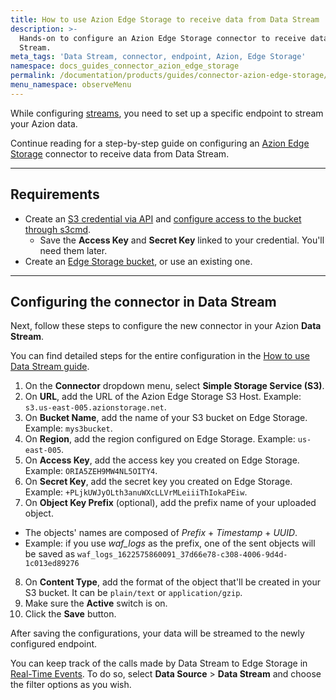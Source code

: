 ```yaml
---
title: How to use Azion Edge Storage to receive data from Data Stream
description: >-
  Hands-on to configure an Azion Edge Storage connector to receive data from Data
  Stream.
meta_tags: 'Data Stream, connector, endpoint, Azion, Edge Storage'
namespace: docs_guides_connector_azion_edge_storage
permalink: /documentation/products/guides/connector-azion-edge-storage/
menu_namespace: observeMenu
---
```


While configuring [streams](/en/documentation/products/guides/use-data-stream/), you need to set up a specific endpoint to stream your Azion data.

Continue reading for a step-by-step guide on configuring an [Azion Edge Storage](/en/documentation/products/store/edge-storage/) connector to receive data from Data Stream.

---

## Requirements

- Create an [S3 credential via API](/en/documentation/products/store/storage/s3-protocol-for-edge-storage/#create-a-credential-via-api) and [configure access to the bucket through s3cmd](/en/documentation/products/store/storage/s3-protocol-for-edge-storage/#configure-access-to-the-bucket-through-s3cmd).
  - Save the **Access Key** and **Secret Key** linked to your credential. You'll need them later.
- Create an [Edge Storage bucket](/en/documentation/products/store/storage/create-bucket/), or use an existing one.

---

## Configuring the connector in Data Stream

Next, follow these steps to configure the new connector in your Azion **Data Stream**.

You can find detailed steps for the entire configuration in the [How to use Data Stream guide](/en/documentation/products/guides/use-data-stream/).

1. On the **Connector** dropdown menu, select **Simple Storage Service (S3)**.
2. On **URL**, add the URL of the Azion Edge Storage S3 Host. Example: `s3.us-east-005.azionstorage.net`.
3. On **Bucket Name**, add the name of your S3 bucket on Edge Storage. Example: `mys3bucket`.
4. On **Region**, add the region configured on Edge Storage. Example: `us-east-005`.
5. On **Access Key**, add the access key you created on Edge Storage. Example: `ORIA5ZEH9MW4NL5OITY4`.
6. On **Secret Key**, add the secret key you created on Edge Storage. Example: `+PLjkUWJyOLth3anuWXcLLVrMLeiiiThIokaPEiw`.
7. On **Object Key Prefix** (optional), add the prefix name of your uploaded object.
  - The objects' names are composed of *Prefix* + *Timestamp* + *UUID*.
  - Example: if you use *waf_logs* as the prefix, one of the sent objects will be saved as `waf_logs_1622575860091_37d66e78-c308-4006-9d4d-1c013ed89276`
8. On **Content Type**, add the format of the object that'll be created in your S3 bucket. It can be `plain/text` or `application/gzip`.
9. Make sure the **Active** switch is on.
10. Click the **Save** button.

After saving the configurations, your data will be streamed to the newly configured endpoint.

You can keep track of the calls made by Data Stream to Edge Storage in [Real-Time Events](/en/documentation/products/observe/real-time-events/). To do so, select **Data Source** > **Data Stream** and choose the filter options as you wish.